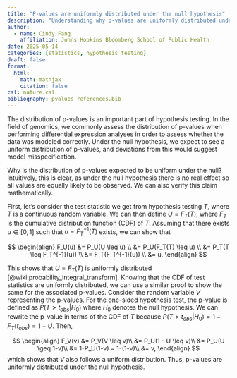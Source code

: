 ```yaml
---
title: "P-values are uniformly distributed under the null hypothesis"
description: "Understanding why p-values are uniformly distributed under the null hypothesis."
author:
  - name: Cindy Fang
    affiliation: Johns Hopkins Bloomberg School of Public Health
date: 2025-05-14
categories: [statistics, hypothesis testing]  
draft: false
format:
  html:
    math: mathjax
    citation: false
csl: nature.csl
bibliography: pvalues_references.bib
---
```



The distribution of p-values is an important part of hypothesis testing. In the field of genomics, we commonly assess the distribution of p-values when performing differential expression analyses in order to assess whether the data was modeled correctly. Under the null hypothesis, we expect to see a uniform distribution of p-values, and deviations from this would suggest model misspecification. 

Why is the distribution of p-values expected to be uniform under the null? Intuitively, this is clear, as under the null hypothesis there is no real effect so all values are equally likely to be observed. We can also verify this claim mathematically. 

First, let's consider the test statistic we get from hypothesis testing $T$, where $T$ is a continuous random variable. We can then define $U = F_T(T)$, where $F_T$ is the cumulative distribution function (CDF) of $T$. Assuming that there exists $u \in [0,1]$ such that $u=F_T^{-1}(T)$ exists, we can show that


$$ 
\begin{align}
F_U(u) &= P_U(U \leq u) \\
        &= P_U(F_T(T) \leq u) \\
        &= P_T(T \leq F_T^{-1}(u)) \\
        &= F_T(F_T^{-1}(u)) \\
        &= u.
\end{align}
$$ 

This shows that $U=F_T(T)$ is uniformly distributed [@wiki:probability_integral_transform]. Knowing that the CDF of test statistics are uniformly distributed, we can use a similar proof to show the same for the associated p-values. Consider the random variable $V$ representing the p-values. For the one-sided hypothesis test, the p-value is defined as $P(T > t_{obs} | H_0)$ where $H_0$ denotes the null hypothesis. We can rewrite the p-value in terms of the CDF of $T$ because $P(T > t_{obs} | H_0) = 1 - F_T(t_{obs}) = 1 - U$. Then,

$$ 
\begin{align}
F_V(v) &= P_V(V \leq v)\\
      &= P_U(1 - U \leq v)\\
      &= P_U(U \geq 1-v)\\
      &= 1-P_U(1-v) = 1-(1-v)\\
      &= v,
\end{align}
$$
which shows that $V$ also follows a uniform distribution. Thus, p-values are uniformly distributed under the null hypothesis.
